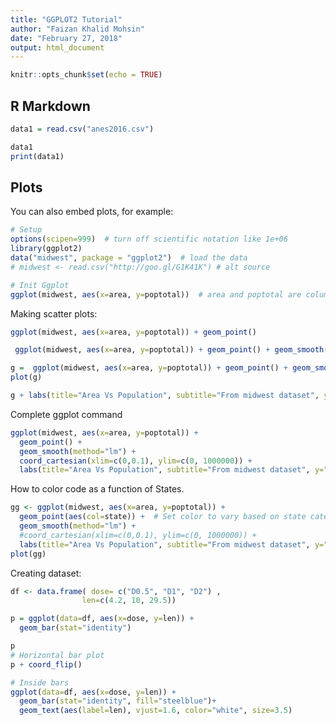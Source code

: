 ---
title: "GGPLOT2 Tutorial"
author: "Faizan Khalid Mohsin"
date: "February 27, 2018"
output: html_document
---

```{r setup, include=FALSE}
knitr::opts_chunk$set(echo = TRUE)
```

## R Markdown


```{r cars}
data1 = read.csv("anes2016.csv")

data1
print(data1)

```

## Plots

You can also embed plots, for example:

```{r pressure, echo=FALSE}
# Setup
options(scipen=999)  # turn off scientific notation like 1e+06
library(ggplot2)
data("midwest", package = "ggplot2")  # load the data
# midwest <- read.csv("http://goo.gl/G1K41K") # alt source 

# Init Ggplot
ggplot(midwest, aes(x=area, y=poptotal))  # area and poptotal are columns in 'midwest'
```


Making scatter plots:
```{r}
ggplot(midwest, aes(x=area, y=poptotal)) + geom_point()
```


```{r}
 ggplot(midwest, aes(x=area, y=poptotal)) + geom_point() + geom_smooth(method="lm")

g =  ggplot(midwest, aes(x=area, y=poptotal)) + geom_point() + geom_smooth(method="lm")
plot(g)
```


```{r}
g + labs(title="Area Vs Population", subtitle="From midwest dataset", y="Population", x="Area", caption="Midwest Demographics")
```

Complete ggplot command
```{r}

ggplot(midwest, aes(x=area, y=poptotal)) + 
  geom_point() + 
  geom_smooth(method="lm") + 
  coord_cartesian(xlim=c(0,0.1), ylim=c(0, 1000000)) + 
  labs(title="Area Vs Population", subtitle="From midwest dataset", y="Population", x="Area", caption="Midwest Demographics")

```


How to color code as a function of States. 

```{r}
gg <- ggplot(midwest, aes(x=area, y=poptotal)) + 
  geom_point(aes(col=state)) +  # Set color to vary based on state categories.
  geom_smooth(method="lm") + 
  #coord_cartesian(xlim=c(0,0.1), ylim=c(0, 1000000)) +
  labs(title="Area Vs Population", subtitle="From midwest dataset", y="Population", x="Area", caption="Midwest Demographics")
plot(gg)
```

Creating dataset:

```{r}
df <- data.frame( dose= c("D0.5", "D1", "D2") ,
                len=c(4.2, 10, 29.5))

p = ggplot(data=df, aes(x=dose, y=len)) +
  geom_bar(stat="identity")

p
# Horizontal bar plot
p + coord_flip()

# Inside bars
ggplot(data=df, aes(x=dose, y=len)) +
  geom_bar(stat="identity", fill="steelblue")+
  geom_text(aes(label=len), vjust=1.6, color="white", size=3.5)
```

